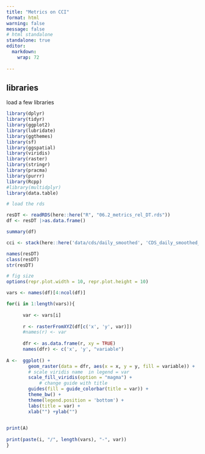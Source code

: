```yaml
---
title: "Metrics on CCI"
format: html
warning: false
message: false
# html standalone
standalone: true
editor: 
  markdown: 
    wrap: 72
    
---
```


## libraries

load a few libraries

```r
library(dplyr)
library(tidyr)
library(ggplot2)
library(lubridate)
library(ggthemes)
library(sf)
library(ggspatial)
library(viridis)
library(raster)
library(stringr)
library(pracma)
library(purrr)
library(Rcpp)
#library(multidplyr)
library(data.table)
```


```r

# load the rds

resDT <- readRDS(here::here("R", "06.2_metrics_rel_DT.rds"))
df <- resDT |>as.data.frame()

summary(df)

```


```r
cci <- stack(here::here('data/cds/daily_smoothed', 'CDS_daily_smoothed_rel.nc'))

```

```r
names(resDT)
class(resDT)
str(resDT)
```

```r
# fig size
options(repr.plot.width = 10, repr.plot.height = 10)

vars <- names(df)[4:ncol(df)]

for(i in 1:length(vars)){
 
	  var <- vars[i]
	  
	  r <- rasterFromXYZ(df[c('x', 'y', var)])
	  #names(r) <- var
	  
	  dfr <- as.data.frame(r, xy = TRUE)
	  names(dfr) <- c('x', 'y', "variable")
	  
A <-  ggplot() +
	    geom_raster(data = dfr, aes(x = x, y = y, fill = variable)) +
	  	# scale viridis name  in legend = var
	    scale_fill_viridis(option = "magma") +
	    	# change guide with title
	    guides(fill = guide_colorbar(title = var)) +
	    theme_bw() +
	    theme(legend.position = 'bottom') +
	    labs(title = var) +
	  	xlab("") +ylab("") 
	

print(A)
  
print(paste(i, "/", length(vars), "-", var))
}

```

